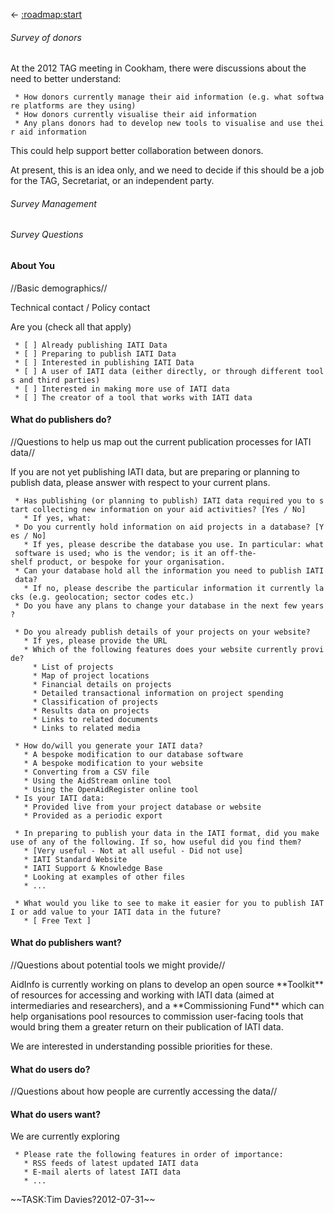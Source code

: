 <- [[:roadmap:start]]

====== Survey of donors ======

At the 2012 TAG meeting in Cookham, there were discussions about the need to better understand:

  * How donors currently manage their aid information (e.g. what software platforms are they using)
  * How donors currently visualise their aid information
  * Any plans donors had to develop new tools to visualise and use their aid information

This could help support better collaboration between donors.

At present, this is an idea only, and we need to decide if this should be a job for the TAG, Secretariat, or an independent party. 

====== Survey Management ====== 

====== Survey Questions ====== 

==== About You ====

//Basic demographics//


Technical contact / Policy contact



Are you (check all that apply)
  * [ ] Already publishing IATI Data
  * [ ] Preparing to publish IATI Data
  * [ ] Interested in publishing IATI Data
  * [ ] A user of IATI data (either directly, or through different tools and third parties)
  * [ ] Interested in making more use of IATI data
  * [ ] The creator of a tool that works with IATI data

==== What do publishers do? ====
//Questions to help us map out the current publication processes for IATI data//

If you are not yet publishing IATI data, but are preparing or planning to publish data, please answer with respect to your current plans. 

  * Has publishing (or planning to publish) IATI data required you to start collecting new information on your aid activities? [Yes / No]
    * If yes, what:
  * Do you currently hold information on aid projects in a database? [Yes / No]
    * If yes, please describe the database you use. In particular: what software is used; who is the vendor; is it an off-the-shelf product, or bespoke for your organisation.
  * Can your database hold all the information you need to publish IATI data?
    * If no, please describe the particular information it currently lacks (e.g. geolocation; sector codes etc.) 
  * Do you have any plans to change your database in the next few years?

  * Do you already publish details of your projects on your website?
    * If yes, please provide the URL
    * Which of the following features does your website currently provide?
      * List of projects
      * Map of project locations
      * Financial details on projects
      * Detailed transactional information on project spending
      * Classification of projects
      * Results data on projects
      * Links to related documents
      * Links to related media

  * How do/will you generate your IATI data?
    * A bespoke modification to our database software
    * A bespoke modification to your website
    * Converting from a CSV file
    * Using the AidStream online tool
    * Using the OpenAidRegister online tool
  * Is your IATI data:
    * Provided live from your project database or website
    * Provided as a periodic export

  * In preparing to publish your data in the IATI format, did you make use of any of the following. If so, how useful did you find them?
    * [Very useful - Not at all useful - Did not use]
    * IATI Standard Website
    * IATI Support & Knowledge Base
    * Looking at examples of other files
    * ...

  * What would you like to see to make it easier for you to publish IATI or add value to your IATI data in the future?
    * [ Free Text ]
 
==== What do publishers want? ====
//Questions about potential tools we might provide//

AidInfo is currently working on plans to develop an open source **Toolkit** of resources for accessing and working with IATI data (aimed at intermediaries and researchers), and a **Commissioning Fund** which can help organisations pool resources to commission user-facing tools that would bring them a greater return on their publication of IATI data. 

We are interested in understanding possible priorities for these. 





==== What do users do? ====

//Questions about how people are currently accessing the data//
==== What do users want? ====

We are currently exploring 

  * Please rate the following features in order of importance:
    * RSS feeds of latest updated IATI data
    * E-mail alerts of latest IATI data
    * ...



~~TASK:Tim Davies?2012-07-31~~


